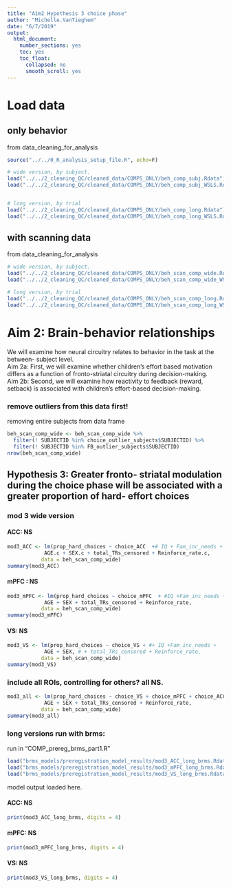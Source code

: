 ```yaml
---
title: "Aim2 Hypothesis 3 choice phase"
author: "Michelle.VanTieghem"
date: "6/7/2019"
output:
  html_document:
    number_sections: yes
    toc: yes
    toc_float:
      collapsed: no
      smooth_scroll: yes
---
```



# Load data
## only behavior
from data_cleaning_for_analysis 
```r
source("../../0_R_analysis_setup_file.R", echo=F)

# wide version, by subject.
load("../../2_cleaning_QC/cleaned_data/COMPS_ONLY/beh_comp_subj.Rdata")
load("../../2_cleaning_QC/cleaned_data/COMPS_ONLY/beh_comp_subj_WSLS.Rdata")


# long version, by trial 
load("../../2_cleaning_QC/cleaned_data/COMPS_ONLY/beh_comp_long.Rdata")
load("../../2_cleaning_QC/cleaned_data/COMPS_ONLY/beh_comp_long_WSLS.Rdata")

```


## with scanning data 
from data_cleaning_for_analysis 
```r
# wide version, by subject.
load("../../2_cleaning_QC/cleaned_data/COMPS_ONLY/beh_scan_comp_wide.Rdata")
load("../../2_cleaning_QC/cleaned_data/COMPS_ONLY/beh_scan_comp_wide_WSLS.Rdata")

# long version, by trial 
load("../../2_cleaning_QC/cleaned_data/COMPS_ONLY/beh_scan_comp_long.Rdata")
load("../../2_cleaning_QC/cleaned_data/COMPS_ONLY/beh_scan_comp_long_WSLS.Rdata")

```

# Aim 2: Brain-behavior relationships
We will examine how neural circuitry relates to behavior in the task at the between- subject level. \
Aim 2a: First, we will examine whether children’s effort based motivation differs as a function of fronto-striatal circuitry during decision-making. \
Aim 2b: Second, we will examine how reactivity to feedback (reward, setback) is associated with children’s effort-based decision-making. \

### remove outliers from this data first! 
removing entire subjects from data frame
```r

beh_scan_comp_wide <- beh_scan_comp_wide %>%
  filter(! SUBJECTID %in% choice_outlier_subjects$SUBJECTID) %>%
  filter(! SUBJECTID %in% FB_outlier_subjects$SUBJECTID)
nrow(beh_scan_comp_wide)
```


## Hypothesis 3: Greater fronto- striatal modulation during the choice phase will be associated with a greater proportion of hard- effort choices

### mod 3 wide version 

#### ACC: NS

```r
mod3_ACC <- lm(prop_hard_choices ~ choice_ACC  +# IQ + Fam_inc_needs +  
            AGE.c + SEX.c + total_TRs_censored + Reinforce_rate.c,
           data = beh_scan_comp_wide)
summary(mod3_ACC)
```


#### mPFC : NS
```r
mod3_mPFC <- lm(prop_hard_choices ~ choice_mPFC  + #IQ +Fam_inc_needs + 
            AGE + SEX + total_TRs_censored + Reinforce_rate,
           data = beh_scan_comp_wide)
summary(mod3_mPFC)
```

#### VS: NS
```r
mod3_VS <- lm(prop_hard_choices ~ choice_VS + #+ IQ +Fam_inc_needs + 
            AGE + SEX, # + total_TRs_censored + Reinforce_rate,
           data = beh_scan_comp_wide)
summary(mod3_VS)
```


### include all ROIs, controlling for others?  all NS.
```r
mod3_all <- lm(prop_hard_choices ~ choice_VS + choice_mPFC + choice_ACC + #IQ + Fam_inc_needs + 
            AGE + SEX + total_TRs_censored + Reinforce_rate,
           data = beh_scan_comp_wide)
summary(mod3_all)

```

### long versions run with brms:
run in "COMP_prereg_brms_part1.R"
```r

load("brms_models/preregistration_model_results/mod3_ACC_long_brms.Rdata")
load("brms_models/preregistration_model_results/mod3_mPFC_long_brms.Rdata")
load("brms_models/preregistration_model_results/mod3_VS_long_brms.Rdata")
```

model output loaded here.

#### ACC: NS
```r
print(mod3_ACC_long_brms, digits = 4)
```


#### mPFC: NS
```r
print(mod3_mPFC_long_brms, digits = 4)
```


#### VS: NS
```r
print(mod3_VS_long_brms, digits = 4)
```


